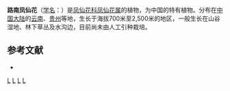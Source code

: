 {{Speciesbox 
| taxon = Impatiens loulanensis
| authority = Hook. f.
}}
'''路南凤仙花'''（[[学名|学名]]：{{lang|la|''Impatiens loulanensis''}}）是[[凤仙花科|凤仙花科]][[凤仙花属|凤仙花属]]的植物，为中国的特有植物。分布在[[中国大陆|中国大陆]]的[[云南|云南]]、[[贵州|贵州]]等地，生长于海拔700米至2,500米的地区，一般生长在山谷湿地、林下草丛及水沟边，目前尚未由人工引种栽培。

== 参考文献 ==
<div class="references-small">
* {{cite web| url =http://www.bioinfo.cn/db05/KmzwSpecies.php?action=view&id=1303| title =路南凤仙花| work =《中国高等植物数据库全库》| publisher =中国科学院微生物研究所| author =昆明植物研究所| accessdate =2009-02-22| deadurl =yes| archiveurl =https://web.archive.org/web/20160305055627/http://www.bioinfo.cn/db05/KmzwSpecies.php?action=view&id=1303| archivedate =2016-03-05}}
</div>
{{Taxonbar}}

[[Category:凤仙花属|L]]
[[Category:中國特有植物|L]]
[[Category:云南植物|L]]
[[Category:贵州植物|L]]